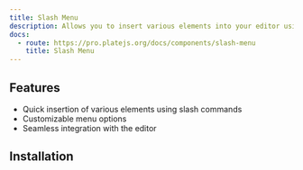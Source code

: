 ```yaml
---
title: Slash Menu
description: Allows you to insert various elements into your editor using a slash command.
docs:
  - route: https://pro.platejs.org/docs/components/slash-menu
    title: Slash Menu
---
```


<ComponentPreviewPro name="pro-iframe-demo" id="pro-slash-menu" component="slash-menu" />

<PackageInfo>

## Features

- Quick insertion of various elements using slash commands
- Customizable menu options
- Seamless integration with the editor

</PackageInfo>

## Installation
